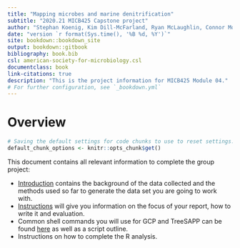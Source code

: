 ```yaml
---
title: "Mapping microbes and marine denitrification"
subtitle: "2020.21 MICB425 Capstone project"
author: "Stephan Koenig, Kim Dill-McFarland, Ryan McLaughlin, Connor Morgan-Lang, Steven Hallam"
date: "version `r format(Sys.time(), '%B %d, %Y')`"
site: bookdown::bookdown_site
output: bookdown::gitbook
bibliography: book.bib
csl: american-society-for-microbiology.csl
documentclass: book
link-citations: true
description: "This is the project information for MICB425 Module 04."
# For further configuration, see `_bookdown.yml`
---
```


# Overview {.unnumbered}

```r
# Saving the default settings for code chunks to use to reset settings.
default_chunk_options <- knitr::opts_chunk$get()
```

This document contains all relevant information to complete the group project:

-   [Introduction](#introduction) contains the background of the data collected and the methods used so far to generate the data set you are going to work with.
-   [Instructions](#instructions) will give you information on the focus of your report, how to write it and evaluation.
-   Common shell commands you will use for GCP and TreeSAPP can be found [here](#shell) as well as a script outline.
-   Instructions on how to complete the R analysis.
<!-- - [Summary](#summary) give an overview of all different depths. -->
